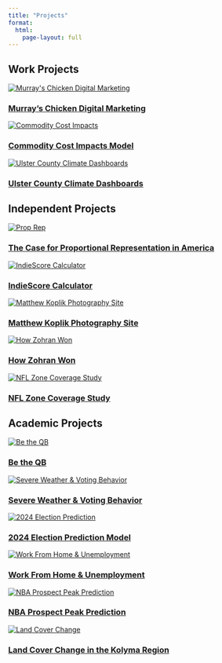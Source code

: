 ```yaml
---
title: "Projects"
format:
  html:
    page-layout: full
---
```


## Work Projects

<div class="grid">

<div class="project-card">
  <a href="projects/murrays-chicken-digital-marketing/index.html" class="project-card-link">
    <img src="projects/murrays-chicken-digital-marketing/murrays-chicken-digital-marketing.jpg" alt="Murray's Chicken Digital Marketing">
    <h3>Murray's Chicken Digital Marketing</h3>
  </a>
</div>

<div class="project-card">
  <a href="projects/commodity-cost-impacts/index.html" class="project-card-link">
    <img src="projects/commodity-cost-impacts/commodity-cost-impacts.jpg" alt="Commodity Cost Impacts">
    <h3>Commodity Cost Impacts Model</h3>
  </a>
</div>

<div class="project-card">
  <a href="projects/ulster-county-climate-dashboards/index.html" class="project-card-link">
    <img src="projects/ulster-county-climate-dashboards/ulster-county-climate-dashboards.jpg" alt="Ulster County Climate Dashboards">
    <h3>Ulster County Climate Dashboards</h3>
  </a>
</div>

</div>

## Independent Projects

<div class="grid">

<div class="project-card">
  <a href="projects/prop-rep/index.html"  class="project-card-link">
    <img src="projects/prop-rep/prop-rep.jpg" alt="Prop Rep">
    <h3>The Case for Proportional Representation in America</h3>
  </a>
</div>

<div class="project-card">
  <a href="projects/spotify/index.html" class="project-card-link">
    <img src="projects/spotify/spotify.jpg" alt="IndieScore Calculator">
    <h3>IndieScore Calculator</h3>
  </a>
</div>

<div class="project-card">
  <a href="projects/matthew-koplik-photography/index.html" class="project-card-link">
    <img src="projects/matthew-koplik-photography/matthew-koplik-photography.jpg" alt="Matthew Koplik Photography Site">
    <h3>Matthew Koplik Photography Site</h3>
  </a>
</div>

<div class="project-card">
  <a href="projects/how-zohran-won/index.html" class="project-card-link">
    <img src="projects/how-zohran-won/how-zohran-won.jpg" alt="How Zohran Won">
    <h3>How Zohran Won</h3>
  </a>
</div>

<div class="project-card">
  <a href="projects/nfl-zone-coverage/index.html" class="project-card-link">
    <img src="projects/nfl-zone-coverage/nfl-zone-coverage.jpg" alt="NFL Zone Coverage Study">
    <h3>NFL Zone Coverage Study</h3>
  </a>
</div>

</div>


## Academic Projects

<div class="grid">

<div class="project-card">
  <a href="projects/be-the-qb/index.html" class="project-card-link">
    <img src="projects/be-the-qb/be-the-qb.jpg" alt="Be the QB">
    <h3>Be the QB</h3>
  </a>
</div>

<div class="project-card">
  <a href="projects/severe-weather/index.html" class="project-card-link">
    <img src="projects/severe-weather/severe-weather.jpg" alt="Severe Weather & Voting Behavior">
    <h3>Severe Weather & Voting Behavior</h3>
  </a>
</div>

<div class="project-card">
  <a href="projects/election-prediction/index.html" class="project-card-link">
    <img src="projects/election-prediction/election-prediction.jpg" alt="2024 Election Prediction">
    <h3>2024 Election Prediction Model</h3>
  </a>
</div>

<div class="project-card">
  <a href="projects/work-from-home/index.html" class="project-card-link">
    <img src="projects/work-from-home/work-from-home.jpg" alt="Work From Home & Unemployment">
    <h3>Work From Home & Unemployment</h3>
  </a>
</div>

<div class="project-card">
  <a href="projects/nba-prospect-boosting/index.html" class="project-card-link">
    <img src="projects/nba-prospect-boosting/nba-prospect-boosting.jpg" alt="NBA Prospect Peak Prediction">
    <h3>NBA Prospect Peak Prediction</h3>
  </a>
</div>

<div class="project-card">
  <a href="projects/land-cover/index.html" class="project-card-link">
    <img src="projects/land-cover/land-cover.jpg" alt="Land Cover Change">
    <h3>Land Cover Change in the Kolyma Region</h3>
  </a>
</div>

</div>